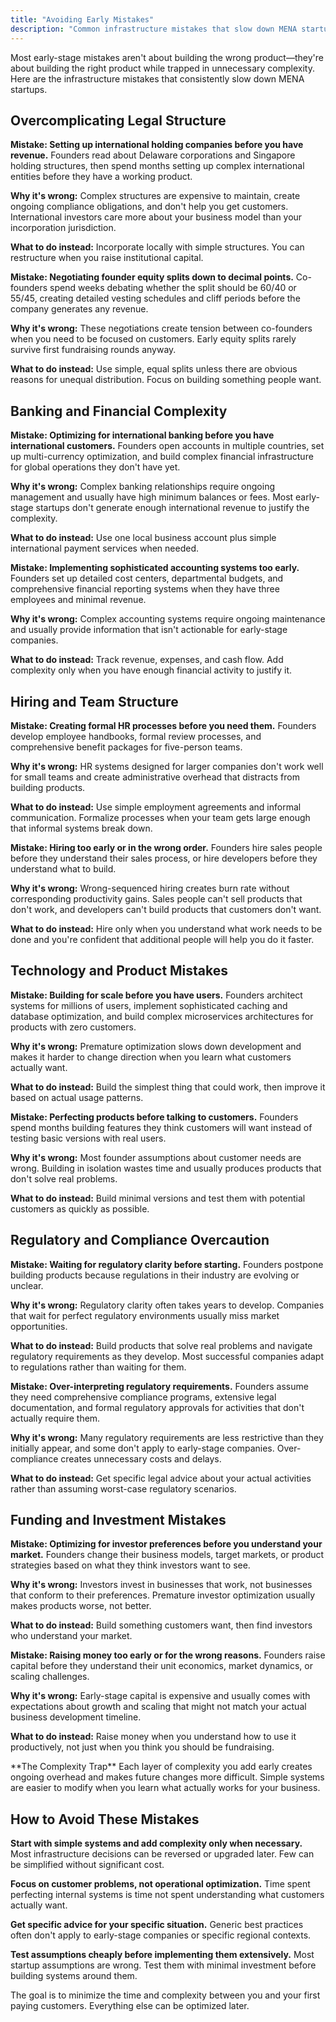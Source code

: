 ```yaml
---
title: "Avoiding Early Mistakes"
description: "Common infrastructure mistakes that slow down MENA startups"
---
```


Most early-stage mistakes aren't about building the wrong product—they're about building the right product while trapped in unnecessary complexity. Here are the infrastructure mistakes that consistently slow down MENA startups.

## Overcomplicating Legal Structure

**Mistake: Setting up international holding companies before you have revenue.** Founders read about Delaware corporations and Singapore holding structures, then spend months setting up complex international entities before they have a working product.

**Why it's wrong:** Complex structures are expensive to maintain, create ongoing compliance obligations, and don't help you get customers. International investors care more about your business model than your incorporation jurisdiction.

**What to do instead:** Incorporate locally with simple structures. You can restructure when you raise institutional capital.

**Mistake: Negotiating founder equity splits down to decimal points.** Co-founders spend weeks debating whether the split should be 60/40 or 55/45, creating detailed vesting schedules and cliff periods before the company generates any revenue.

**Why it's wrong:** These negotiations create tension between co-founders when you need to be focused on customers. Early equity splits rarely survive first fundraising rounds anyway.

**What to do instead:** Use simple, equal splits unless there are obvious reasons for unequal distribution. Focus on building something people want.

## Banking and Financial Complexity

**Mistake: Optimizing for international banking before you have international customers.** Founders open accounts in multiple countries, set up multi-currency optimization, and build complex financial infrastructure for global operations they don't have yet.

**Why it's wrong:** Complex banking relationships require ongoing management and usually have high minimum balances or fees. Most early-stage startups don't generate enough international revenue to justify the complexity.

**What to do instead:** Use one local business account plus simple international payment services when needed.

**Mistake: Implementing sophisticated accounting systems too early.** Founders set up detailed cost centers, departmental budgets, and comprehensive financial reporting systems when they have three employees and minimal revenue.

**Why it's wrong:** Complex accounting systems require ongoing maintenance and usually provide information that isn't actionable for early-stage companies.

**What to do instead:** Track revenue, expenses, and cash flow. Add complexity only when you have enough financial activity to justify it.

## Hiring and Team Structure

**Mistake: Creating formal HR processes before you need them.** Founders develop employee handbooks, formal review processes, and comprehensive benefit packages for five-person teams.

**Why it's wrong:** HR systems designed for larger companies don't work well for small teams and create administrative overhead that distracts from building products.

**What to do instead:** Use simple employment agreements and informal communication. Formalize processes when your team gets large enough that informal systems break down.

**Mistake: Hiring too early or in the wrong order.** Founders hire sales people before they understand their sales process, or hire developers before they understand what to build.

**Why it's wrong:** Wrong-sequenced hiring creates burn rate without corresponding productivity gains. Sales people can't sell products that don't work, and developers can't build products that customers don't want.

**What to do instead:** Hire only when you understand what work needs to be done and you're confident that additional people will help you do it faster.

## Technology and Product Mistakes

**Mistake: Building for scale before you have users.** Founders architect systems for millions of users, implement sophisticated caching and database optimization, and build complex microservices architectures for products with zero customers.

**Why it's wrong:** Premature optimization slows down development and makes it harder to change direction when you learn what customers actually want.

**What to do instead:** Build the simplest thing that could work, then improve it based on actual usage patterns.

**Mistake: Perfecting products before talking to customers.** Founders spend months building features they think customers will want instead of testing basic versions with real users.

**Why it's wrong:** Most founder assumptions about customer needs are wrong. Building in isolation wastes time and usually produces products that don't solve real problems.

**What to do instead:** Build minimal versions and test them with potential customers as quickly as possible.

## Regulatory and Compliance Overcaution

**Mistake: Waiting for regulatory clarity before starting.** Founders postpone building products because regulations in their industry are evolving or unclear.

**Why it's wrong:** Regulatory clarity often takes years to develop. Companies that wait for perfect regulatory environments usually miss market opportunities.

**What to do instead:** Build products that solve real problems and navigate regulatory requirements as they develop. Most successful companies adapt to regulations rather than waiting for them.

**Mistake: Over-interpreting regulatory requirements.** Founders assume they need comprehensive compliance programs, extensive legal documentation, and formal regulatory approvals for activities that don't actually require them.

**Why it's wrong:** Many regulatory requirements are less restrictive than they initially appear, and some don't apply to early-stage companies. Over-compliance creates unnecessary costs and delays.

**What to do instead:** Get specific legal advice about your actual activities rather than assuming worst-case regulatory scenarios.

## Funding and Investment Mistakes

**Mistake: Optimizing for investor preferences before you understand your market.** Founders change their business models, target markets, or product strategies based on what they think investors want to see.

**Why it's wrong:** Investors invest in businesses that work, not businesses that conform to their preferences. Premature investor optimization usually makes products worse, not better.

**What to do instead:** Build something customers want, then find investors who understand your market.

**Mistake: Raising money too early or for the wrong reasons.** Founders raise capital before they understand their unit economics, market dynamics, or scaling challenges.

**Why it's wrong:** Early-stage capital is expensive and usually comes with expectations about growth and scaling that might not match your actual business development timeline.

**What to do instead:** Raise money when you understand how to use it productively, not just when you think you should be fundraising.

<Warning>
**The Complexity Trap**
Each layer of complexity you add early creates ongoing overhead and makes future changes more difficult. Simple systems are easier to modify when you learn what actually works for your business.
</Warning>

## How to Avoid These Mistakes

**Start with simple systems and add complexity only when necessary.** Most infrastructure decisions can be reversed or upgraded later. Few can be simplified without significant cost.

**Focus on customer problems, not operational optimization.** Time spent perfecting internal systems is time not spent understanding what customers actually want.

**Get specific advice for your specific situation.** Generic best practices often don't apply to early-stage companies or specific regional contexts.

**Test assumptions cheaply before implementing them extensively.** Most startup assumptions are wrong. Test them with minimal investment before building systems around them.

The goal is to minimize the time and complexity between you and your first paying customers. Everything else can be optimized later.